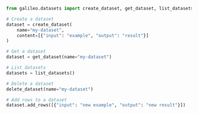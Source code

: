```python Python
from galileo.datasets import create_dataset, get_dataset, list_datasets, delete_dataset

# Create a dataset
dataset = create_dataset(
    name="my-dataset",
    content=[{"input": "example", "output": "result"}]
)

# Get a dataset
dataset = get_dataset(name="my-dataset")

# List datasets
datasets = list_datasets()

# Delete a dataset
delete_dataset(name="my-dataset")

# Add rows to a dataset
dataset.add_rows([{"input": "new example", "output": "new result"}])
```
